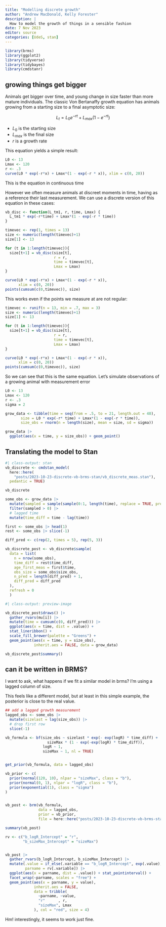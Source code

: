 ```yaml
---
title: "Modelling discrete growth"
author: "Andrew MacDonald, Kelly Forester"
description: |
  How to model the growth of things in a sensible fashion
date: 7 Nov 2023
editor: source
categories: [UdeS, stan]
---
```


```r
library(brms)
library(ggplot2)
library(tidyverse)
library(tidybayes)
library(cmdstanr)
```

##  growing things get bigger

Animals get bigger over time, and young change in size faster than more mature individuals. 
The classic Von Bertanaffy growth equation has animals growing from a starting size to a final asymptotic size:

$$
L_t = L_0e^{-rt} + L_{max}(1 - e^{-rt})
$$

* $L_0$ is the starting size
* $L_{max}$ is the final size
* $r$ is a growth rate

This equation yields a simple result:

```r
L0 <- 13
Lmax <- 120
r <- .3
curve(L0 * exp(-r*x) + Lmax*(1 - exp(-r * x)), xlim = c(0, 20))
```

This is the equation in continuous time

However we often measure animals at discreet moments in time, having as a reference their last measurement. We can use a discrete version of this equation in these cases:

```r
vb_disc <- function(L_tm1, r, time, Lmax) {
  L_tm1 * exp(-r*time) + Lmax*(1 - exp(-r * time))
}

timevec <- rep(1, times = 13)
size <- numeric(length(timevec)+1)
size[1] <- 13

for (t in 1:length(timevec)){
  size[t+1] = vb_disc(size[t],
                      r = r,
                      time = timevec[t],
                      Lmax = Lmax)
}

curve(L0 * exp(-r*x) + Lmax*(1 - exp(-r * x)),
      xlim = c(0, 20))
points(cumsum(c(0,timevec)), size)

```

This works even if the points we measure at are not regular:

```r

timevec <- runif(n = 13, min = .7, max = 3)
size <- numeric(length(timevec)+1)
size[1] <- 13

for (t in 1:length(timevec)){
  size[t+1] = vb_disc(size[t],
                      r = r,
                      time = timevec[t],
                      Lmax = Lmax)
}

curve(L0 * exp(-r*x) + Lmax*(1 - exp(-r * x)),
      xlim = c(0, 20))
points(cumsum(c(0,timevec)), size)
```

So we can see that this is the same equation. Let's simulate observations of a growing animal with measurement error

```r
L0 <- 13
Lmax <- 120
r <- .3
sigma = 2

grow_data <- tibble(time = seq(from = .5, to = 21, length.out = 40),
       size = L0 * exp(-r* time) + Lmax*(1 - exp(-r * time)),
       size_obs = rnorm(n = length(size), mean = size, sd = sigma))

grow_data |> 
  ggplot(aes(x = time, y = size_obs)) + geom_point()
```

## Translating the model to Stan

```r
#| class-output: stan
vb_discrete <- cmdstan_model(
  here::here(
    "posts/2023-10-23-discrete-vb-brms-stan/vb_discrete_meas.stan"),
  pedantic = TRUE)

vb_discrete 

```

```r
some_obs <- grow_data |> 
  mutate(sampled = sample(sample(0:1, length(time), replace = TRUE, prob = c(.4, .6)))) |> 
  filter(sampled > 0) |> 
  # lagged time
  mutate(time_diff = time - lag(time))

first <- some_obs |> head(1)
rest <- some_obs |> slice(-1)

diff_pred <- c(rep(2, times = 5), rep(5, 3))

vb_discrete_post <- vb_discrete$sample(
  data = list(
    n = nrow(some_obs),
    time_diff = rest$time_diff,
    age_first_meas = first$time,
    obs_size = some_obs$size_obs,
    n_pred = length(diff_pred) + 1,
    diff_pred = diff_pred
  ),
  refresh = 0
  )
```

```r
#| class-output: preview-image 

vb_discrete_post$draws() |> 
  gather_rvars(mu[i]) |> 
  mutate(time = cumsum(c(0, diff_pred))) |> 
  ggplot(aes(x = time, dist = .value)) + 
  stat_lineribbon() + 
  scale_fill_brewer(palette = "Greens") +
  geom_point(aes(x = time, y = size_obs), 
             inherit.aes = FALSE, data = grow_data)
```

```r
vb_discrete_post$summary()
```

## can it be written in BRMS?

I want to ask, what happens if we fit a similar model in brms? I'm using a lagged column of size.

This feels like a different model, but at least in this simple example, the posterior is close to the real value. 

```r


## add a lagged growth measurement
lagged_obs <- some_obs |> 
  mutate(sizelast = lag(size_obs)) |> 
  # drop first row
  slice(-1)

vb_formula <- bf(size_obs ~ sizelast * exp(- exp(logR) * time_diff) + 
                   sizeMax * (1 - exp(-exp(logR) * time_diff)),
                 logR ~ 1,
                 sizeMax ~ 1, nl = TRUE)


get_prior(vb_formula, data = lagged_obs)

vb_prior <- c(
  prior(normal(120, 10), nlpar = "sizeMax", class = "b"),
  prior(normal(0, 1), nlpar = "logR", class = "b"),
  prior(exponential(1), class = "sigma")
)


vb_post <- brm(vb_formula, 
               data = lagged_obs,
               prior = vb_prior,
               file = here::here("posts/2023-10-23-discrete-vb-brms-stan/vb_brms.rds"), refresh = 0)

```

```r
summary(vb_post)

rv <- c("b_logR_Intercept" = "r", 
        "b_sizeMax_Intercept" = "sizeMax")


vb_post |> 
  gather_rvars(b_logR_Intercept, b_sizeMax_Intercept) |> 
  mutate(.value = if_else(.variable == "b_logR_Intercept", exp(.value), .value),
         parname = rv[.variable]) |> 
  ggplot(aes(x = parname, dist = .value)) + stat_pointinterval() + 
  facet_wrap(~parname, scales = "free") + 
  geom_point(aes(x = parname, y = value), 
             inherit.aes = FALSE,
             data = tribble(
               ~parname, ~value,
               "r"      , r,
               "sizeMax", Lmax
             ), col = "red", size = 4)
```

Hm! interestingly, it seems to work just fine.
